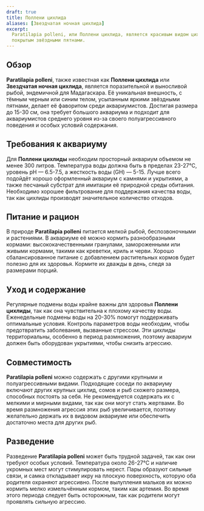 ```yaml
---
draft: true
title: Поллени цихлида
aliases: [Звездчатая ночная цихлида]
excerpt:
  Paratilapia polleni, или Поллени цихлида, является красивым видом цихлид с Мадагаскара, известным своим тёмным телом,
  покрытым звёздными пятнами.
---
```


## Обзор

**Paratilapia polleni**, также известная как **Поллени цихлида** или **Звездчатая ночная цихлида**, является
поразительной и выносливой рыбой, эндемичной для Мадагаскара. Её уникальная внешность, с тёмным черным или синим телом,
усыпанным яркими звёздными пятнами, делает её фаворитом среди аквариумистов. Достигая размера до 15-30 см, она требует
большого аквариума и подходит для аквариумистов среднего уровня из-за своего полуагрессивного поведения и особых условий
содержания.

## Требования к аквариуму

Для **Поллени цихлиды** необходим просторный аквариум объемом не менее 300 литров. Температура воды должна быть в
пределах 23-27°C, уровень pH — 6.5-7.5, а жесткость воды (GH) — 5-15. Лучше всего подойдёт хорошо оформленный аквариум с
камнями и укрытиями, а также песчаный субстрат для имитации её природной среды обитания. Необходимо хорошее фильтрование
для поддержания качества воды, так как цихлиды производят значительное количество отходов.

## Питание и рацион

В природе **Paratilapia polleni** питается мелкой рыбой, беспозвоночными и растениями. В аквариуме её можно кормить
разнообразными кормами: высококачественными гранулами, замороженными или живыми кормами, такими как креветки, криль и
черви. Хорошо сбалансированное питание с добавлением растительных кормов будет полезно для их здоровья. Кормите их
дважды в день, следя за размерами порций.

## Уход и содержание

Регулярные подмены воды крайне важны для здоровья **Поллени цихлиды**, так как она чувствительна к плохому качеству
воды. Еженедельные подмены воды на 20-30% помогут поддерживать оптимальные условия. Контроль параметров воды необходим,
чтобы предотвратить заболевания, вызванные стрессом. Эти цихлиды территориальны, особенно в период размножения, поэтому
аквариум должен быть оборудован укрытиями, чтобы снизить агрессию.

## Совместимость

**Paratilapia polleni** можно содержать с другими крупными и полуагрессивными видами. Подходящие соседи по аквариуму
включают других крупных цихлид, сомов и рыб схожего размера, способных постоять за себя. Не рекомендуется содержать их с
мелкими и мирными видами, так как они могут стать жертвами. Во время размножения агрессия этих рыб увеличивается,
поэтому желательно держать их в видовом аквариуме или обеспечить достаточно места для других рыб.

## Разведение

Разведение **Paratilapia polleni** может быть трудной задачей, так как они требуют особых условий. Температура около
26-27°C и наличие укромных мест могут стимулировать нерест. Пары образуют сильные связи, и самка откладывает икру на
плоскую поверхность, которую оба родителя охраняют агрессивно. После вылупления мальков их можно кормить мелко
измельчённым кормом, таким как артемия. Во время этого периода следует быть осторожным, так как родители могут проявлять
сильную агрессию.
